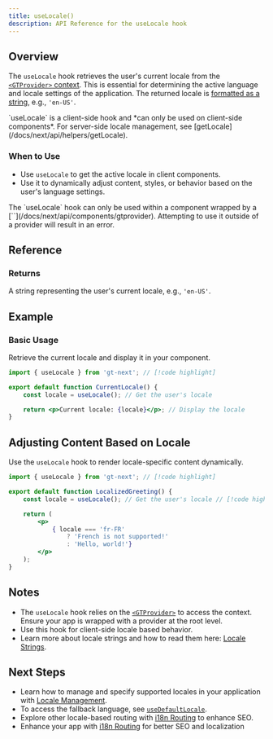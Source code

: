 ```yaml
---
title: useLocale()
description: API Reference for the useLocale hook
---
```


## Overview

The `useLocale` hook retrieves the user's current locale from the [`<GTProvider>` context](/docs/next/api/components/gtprovider).
This is essential for determining the active language and locale settings of the application.
The returned locale is [formatted as a string]((/docs/reference/locale-strings)), e.g., `'en-US'`.

<Callout>
    `useLocale` is a client-side hook and *can only be used on client-side components*.
    For server-side locale management, see [getLocale](/docs/next/api/helpers/getLocale).
</Callout>

### When to Use

- Use `useLocale` to get the active locale in client components.
- Use it to dynamically adjust content, styles, or behavior based on the user's language settings.

<Callout type="warn">
    The `useLocale` hook can only be used within a component wrapped by a [`<GTProvider>`](/docs/next/api/components/gtprovider).
    Attempting to use it outside of a provider will result in an error.
</Callout>

## Reference

### Returns

A string representing the user's current locale, e.g., `'en-US'`.

## Example

### Basic Usage

Retrieve the current locale and display it in your component.

```jsx title="src/components/CurrentLocale.jsx" copy
import { useLocale } from 'gt-next'; // [!code highlight]

export default function CurrentLocale() {
    const locale = useLocale(); // Get the user's locale

    return <p>Current locale: {locale}</p>; // Display the locale
}
```

## Adjusting Content Based on Locale

Use the `useLocale` hook to render locale-specific content dynamically.

```jsx title="src/components/LocalizedGreeting.jsx" copy
import { useLocale } from 'gt-next'; // [!code highlight]

export default function LocalizedGreeting() {
    const locale = useLocale(); // Get the user's locale // [!code highlight]

    return (
        <p>
            { locale === 'fr-FR'
                ? 'French is not supported!'
                : 'Hello, world!'}
        </p>
    );
}
```

## Notes
 * The `useLocale` hook relies on the [`<GTProvider>`](/docs/next/api/components/gtprovider) to access the context. Ensure your app is wrapped with a provider at the root level.
 * Use this hook for client-side locale based behavior.
 * Learn more about locale strings and how to read them here: [Locale Strings](/docs/reference/locale-strings).

## Next Steps
* Learn how to manage and specify supported locales in your application with [Locale Management](/docs/next/guides/locale-management).
 * To access the fallback language, see [`useDefaultLocale`](/docs/next/api/helpers/useDefaultLocale).
 * Explore other locale-based routing with [i18n Routing](/docs/next/guides/i18n-routing) to enhance SEO.
 * Enhance your app with [i18n Routing](/docs/next/guides/i18n-routing) for better SEO and localization